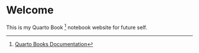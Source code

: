 # Welcome {.unnumbered}

This is my Quarto Book [^quarto-book] notebook website for future self.

[^quarto-book]: [Quarto Books Documentation](https://quarto.org/docs/books/)
